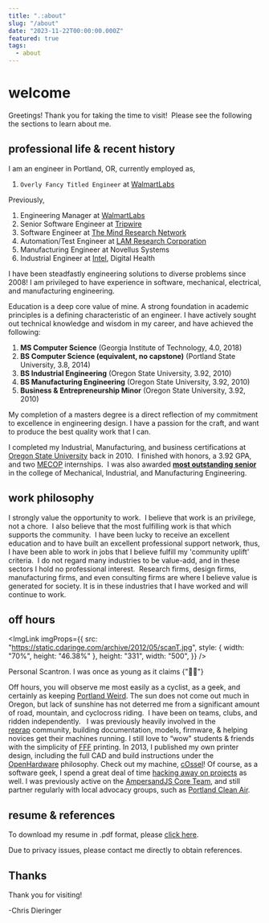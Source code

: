 ```yaml
---
title: ".:about"
slug: "/about"
date: "2023-11-22T00:00:00.000Z"
featured: true
tags:
  - about
---
```



<FireEyes />

# welcome

Greetings! Thank you for taking the time to visit!  Please see the following the
sections to learn about me.

<a name="pro"></a>

## professional life & recent history

I am an engineer in Portland, OR, currently employed as,

1. `Overly Fancy Titled Engineer` at [WalmartLabs](https://www.walmartlabs.com/)

Previously,

1. Engineering Manager at [WalmartLabs](https://www.walmartlabs.com/)
1. Senior Software Engineer at [Tripwire](https://www.tripwire.com/)
1. Software Engineer at [The Mind Research Network](https://www.mrn.org/)
1. Automation/Test Engineer
   at [LAM Research Corporation](https://www.lamrc.com/ "LAM Research Corporation")
1. Manufacturing Engineer at Novellus Systems
1. Industrial Engineer at [Intel](https://www.intel.com), Digital Health

I have been steadfastly engineering solutions to diverse problems since 2008! I
am privileged to have experience in software, mechanical, electrical, and
manufacturing engineering.

<a name="edu"></a>

Education is a deep core value of mine. A strong foundation in academic
principles is a defining characteristic of an engineer. I have actively sought
out technical knowledge and wisdom in my career, and have achieved the
following:

1. **MS Computer Science** (Georgia Institute of Technology, 4.0, 2018)
2. **BS Computer Science (equivalent, no capstone)** (Portland State University,
   3.8, 2014)
3. **BS Industrial Engineering** (Oregon State University, 3.92, 2010)
4. **BS Manufacturing Engineering** (Oregon State University, 3.92, 2010)
5. **Business & Entrepreneurship Minor** (Oregon State University, 3.92, 2010)

My completion of a masters degree is a direct reflection of my commitment to
excellence in engineering design. I have a passion for the craft, and want to
produce the best quality work that I can.

I completed my Industrial, Manufacturing, and business certifications at
[Oregon State University](https://oregonstate.edu/) back in 2010.  I finished
with honors, a 3.92 GPA, and two
[MECOP](https://www.mecopinc.org/ "MECOP") internships.  I was also awarded
**[most outstanding senior](https://www.youtube.com/watch?v=3KeZ0OfJLZM "outstanding senior")**
in the college of Mechanical, Industrial, and Manufacturing Engineering.

<a name="philo"></a>

## work philosophy

I strongly value the opportunity to work.  I believe that work is an privilege,
not a chore.  I also believe that the most fulfilling work is that which
supports the community.  I have been lucky to receive an excellent education and
to have built an excellent professional support network, thus, I have been able
to work in jobs that I believe fulfill my 'community uplift' criteria.  I do not
regard many industries to be value-add, and in these sectors I hold no
professional interest.  Research firms, design firms, manufacturing firms, and
even consulting firms are where I believe value is generated for society. It is
in these industries that I have worked and will continue to work.

<a name="volunteer"></a>

## off hours

<ImgLink
  imgProps={{
    src: "https://static.cdaringe.com/archive/2012/05/scanT.jpg",
    style: { width: "70%", height: "46.38%" },
    height: "331",
    width: "500",
  }}
/>

<Caption>Personal Scantron. I was once as young as it claims {"😵‍💫"}</Caption>

Off hours, you will observe me most easily as a cyclist, as a geek, and
certainly as keeping
[Portland Weird](https://en.wikipedia.org/wiki/Keep_Portland_Weird). The sun
does not come out much in Oregon, but lack of sunshine has not deterred me from
a significant amount of road, mountain, and cyclocross riding.  I have been on
teams, clubs, and ridden independently.   I was previously heavily involved in
the [reprap](www.reprap.org "RepRap") community, building documentation, models,
firmware, & helping novices get their machines running. I still love to “wow"
students & friends with the simplicity of
[FFF](https://reprap.org/wiki/Fused_filament_fabrication "FFF") printing. In
2013, I published my own printer design, including the full CAD and build
instructions under the
[OpenHardware](https://en.wikipedia.org/wiki/Open-source_hardware) philosophy.
Check out my machine, [cOssel](https://reprap.org/wiki/COssel)! Of course, as a
software geek, I spend a great deal of time
[hacking away on projects](https://www.github.com/cdaringe) as well. I was
previously active on the [AmpersandJS Core Team](https://ampersandjs.com/), and
still partner regularly with local advocacy groups, such as
[Portland Clean Air](http://pdxcleanair.org).

## resume & references

<a name="resume"></a> To download my resume in .pdf format, please [click here](https://static.cdaringe.com/Dieringer_Chris_Resume_latest.pdf).

Due to privacy issues, please contact me directly to obtain references.

## Thanks

Thank you for visiting!

-Chris Dieringer
